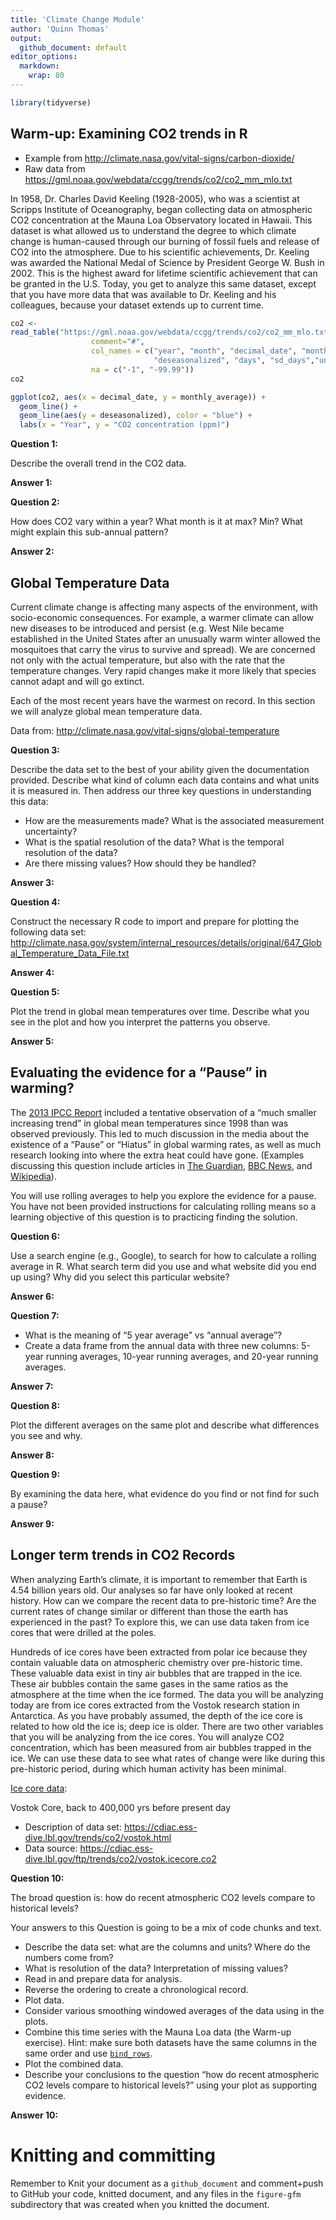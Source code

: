 ```yaml
---
title: 'Climate Change Module'
author: 'Quinn Thomas'
output:
  github_document: default
editor_options: 
  markdown: 
    wrap: 80
---
```


```r
library(tidyverse)
```

## Warm-up: Examining CO2 trends in R

- Example from <http://climate.nasa.gov/vital-signs/carbon-dioxide/>
- Raw data from <https://gml.noaa.gov/webdata/ccgg/trends/co2/co2_mm_mlo.txt>

In 1958, Dr. Charles David Keeling (1928-2005), who was a scientist at Scripps Institute of Oceanography, began collecting data on atmospheric CO2 concentration at the Mauna Loa Observatory located in Hawaii. This dataset is what allowed us to understand the degree to which climate change is human-caused through our burning of fossil fuels and release of CO2 into the atmosphere. Due to his scientific achievements, Dr. Keeling was awarded the National Medal of Science by President George W. Bush in 2002. This is the highest award for lifetime scientific achievement that can be granted in the U.S. Today, you get to analyze this same dataset, except that you have more data that was available to Dr. Keeling and his colleagues, because your dataset extends up to current time.

```r

co2 <- 
read_table("https://gml.noaa.gov/webdata/ccgg/trends/co2/co2_mm_mlo.txt", 
                  comment="#",
                  col_names = c("year", "month", "decimal_date", "monthly_average",
                                "deseasonalized", "days", "sd_days","unc_month_mean"),
                  na = c("-1", "-99.99"))
co2
```


```r
ggplot(co2, aes(x = decimal_date, y = monthly_average)) + 
  geom_line() + 
  geom_line(aes(y = deseasonalized), color = "blue") +
  labs(x = "Year", y = "CO2 concentration (ppm)")
```

**Question 1:**

Describe the overall trend in the CO2 data.

**Answer 1:**

**Question 2:**

How does CO2 vary within a year?  What month is it at max?  Min?  What might explain this sub-annual pattern?

**Answer 2:**



## Global Temperature Data

Current climate change is affecting many aspects of the environment, with socio-economic consequences. For example, a warmer climate can allow new diseases to be introduced and persist (e.g. West Nile became established in the United States after an unusually warm winter allowed the mosquitoes that carry the virus to survive and spread). We are concerned not only with the actual temperature, but also with the rate that the temperature changes. Very rapid changes make it more likely that species cannot adapt and will go extinct. 

Each of the most recent years have the warmest on record.  In this section we will analyze global mean temperature data.

Data from: <http://climate.nasa.gov/vital-signs/global-temperature>

**Question 3:**

Describe the data set to the best of your ability given the documentation provided. Describe what kind of column each data contains and what units it is measured in. Then address our three key questions in understanding this data:

- How are the measurements made? What is the associated measurement uncertainty?
- What is the spatial resolution of the data? What is the temporal resolution of the data?
- Are there missing values? How should they be handled?

**Answer 3:**


**Question 4:**

Construct the necessary R code to import and prepare for plotting the following data set: <http://climate.nasa.gov/system/internal_resources/details/original/647_Global_Temperature_Data_File.txt>

**Answer 4:**

**Question 5:**

Plot the trend in global mean temperatures over time.  Describe what you see in the plot and how you interpret the patterns you observe.

**Answer 5:**

## Evaluating the evidence for a "Pause" in warming?

The [2013 IPCC Report](https://www.ipcc.ch/pdf/assessment-report/ar5/wg1/WG1AR5_SummaryVolume_FINAL.pdf) included a tentative observation of a "much smaller increasing trend" in global mean temperatures since 1998 than was observed previously.  This led to much discussion in the media about the existence of a "Pause" or "Hiatus" in global warming rates, as well as much research looking into where the extra heat could have gone.  (Examples discussing this question include articles in [The Guardian](http://www.theguardian.com/environment/2015/jun/04/global-warming-hasnt-paused-study-finds), [BBC News](http://www.bbc.com/news/science-environment-28870988), and [Wikipedia](https://en.wikipedia.org/wiki/Global_warming_hiatus)). 

You will use rolling averages to help you explore the evidence for a pause. You have not been provided instructions for calculating rolling means so a learning objective of this question is to practicing finding the solution.

**Question 6:**

Use a search engine (e.g., Google), to search for how to calculate a rolling average in R. What search term did you use and what website did you end up using?  Why did you select this particular website?

**Answer 6:**

**Question 7:**

- What is the meaning of "5 year average" vs "annual average"?
- Create a data frame from the annual data with three new columns: 5-year running averages, 10-year running averages, and 20-year running averages.

**Answer 7:**

**Question 8:**

Plot the different averages on the same plot and describe what differences you see and why.  

**Answer 8:**

**Question 9:**

By examining the data here, what evidence do you find or not find for such a pause? 

**Answer 9:**

## Longer term trends in CO2 Records

When analyzing Earth’s climate, it is important to remember that Earth is 4.54 billion years old. Our analyses so far have only looked at recent history. How can we compare the recent data to pre-historic time? Are the current rates of change similar or different than those the earth has experienced in the past? To explore this, we can use data taken from ice cores that were drilled at the poles. 

Hundreds of ice cores have been extracted from polar ice because they contain valuable data on atmospheric chemistry over pre-historic time. These valuable data exist in tiny air bubbles that are trapped in the ice. These air bubbles contain the same gases in the same ratios as the atmosphere at the time when the ice formed. The data you will be analyzing today are from ice cores extracted from the Vostok research station in Antarctica. As you have probably assumed, the depth of the ice core is related to how old the ice is; deep ice is older. There are two other variables that you will be analyzing from the ice cores.  You will analyze CO2 concentration, which has been measured from air bubbles trapped in the ice. We can use these data to see what rates of change were like during this pre-historic period, during which human activity has been minimal. 

[Ice core data](https://cdiac.ess-dive.lbl.gov/trends/co2/ice_core_co2.html):

Vostok Core, back to 400,000 yrs before present day 

- Description of data set: <https://cdiac.ess-dive.lbl.gov/trends/co2/vostok.html>
- Data source: <https://cdiac.ess-dive.lbl.gov/ftp/trends/co2/vostok.icecore.co2>

**Question 10:**

The broad question is: how do recent atmospheric CO2 levels compare to historical levels?

Your answers to this Question is going to be a mix of code chunks and text.

- Describe the data set: what are the columns and units? Where do the numbers come from? 
- What is resolution of the data? Interpretation of missing values?  
- Read in and prepare data for analysis.   
- Reverse the ordering to create a chronological record.    
- Plot data.  
- Consider various smoothing windowed averages of the data using in the plots.   
- Combine this time series with the Mauna Loa data (the Warm-up exercise).  Hint:  make sure both datasets have the same columns in the same order and use [`bind_rows`](https://dplyr.tidyverse.org/reference/bind_rows.html).   
- Plot the combined data.    
- Describe your conclusions to the question "how do recent atmospheric CO2 levels compare to historical levels?" using your plot as supporting evidence.   

**Answer 10:**

# Knitting and committing

Remember to Knit your document as a `github_document` and comment+push to GitHub your code, knitted document, and any files in the `figure-gfm` subdirectory that was created when you knitted the document.


